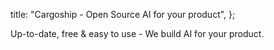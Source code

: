 
  title: "Cargoship - Open Source AI for your product",
};

Up-to-date, free & easy to use - We build AI for your product.

